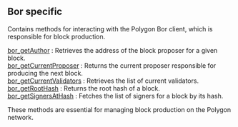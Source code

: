 
## Bor specific

Contains methods for interacting with the Polygon Bor client, which is responsible for block production.

[bor_getAuthor](/polygon-api/borspecific/bor_getAuthor) : Retrieves the address of the block proposer for a given block.  \
[bor_getCurrentProposer](/polygon-api/borspecific/bor_getCurrentProposer) : Returns the current proposer responsible for producing the next block.  \
[bor_getCurrentValidators](/polygon-api/borspecific/bor_getCurrentValidators) : Retrieves the list of current validators.  \
[bor_getRootHash](/polygon-api/borspecific/bor_getRootHash) : Returns the root hash of a block.  \
[bor_getSignersAtHash](/polygon-api/borspecific/bor_getSignersAtHash) : Fetches the list of signers for a block by its hash.

These methods are essential for managing block production on the Polygon network.

<Space h={16} />
<GetStarted />